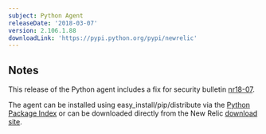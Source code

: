 ```yaml
---
subject: Python Agent
releaseDate: '2018-03-07'
version: 2.106.1.88
downloadLink: 'https://pypi.python.org/pypi/newrelic'
---
```


## Notes

This release of the Python agent includes a fix for security bulletin [nr18-07](/docs/using-new-relic/new-relic-security/security-bulletins/security-bulletin-nr18-07).

The agent can be installed using easy_install/pip/distribute via the [Python Package Index](https://pypi.python.org/pypi/newrelic) or can be downloaded directly from the New Relic [download site](http://download.newrelic.com/python_agent/release).
